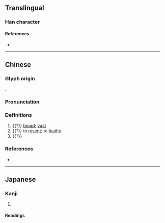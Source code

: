 {{also|曠|懭}}
{{character info/new}}
==Translingual==

===Han character===
{{Han char|rn=61|rad=心|as=15|sn=19|four=|canj=ITLP,ITMP|ids=⿸廣心(GHTV),⿱廣心(JK)}}

====References====
* {{Han ref|kx=0407.270|dkj=11408|dj=0748.160|hdz=42366.090|uh=61EC|ud=25068}}

----

==Chinese==
{{zh-forms|alt=懭}} <!-- No simplified character -->

===Glyph origin===
{{Han etym}}
{{Han compound|廣|心|ls=psc|c1=p|c2=s|t2=heart}}.

===Pronunciation===
{{zh-pron
|m=kuàng
|c=kwong3
|mc=y
|oc=y
|ma=y
|cat=a,v
}}

===Definitions===
{{zh-hanzi}}

# {{†}} [[broad]]; [[vast]]
# {{†}} to [[resent]]; to [[loathe]]
# {{†}} {{zh-alt-form|曠|[[empty]]}}

===References===
* {{R:yue:Jyutping Database}}

----

==Japanese==

===Kanji===
{{ja-kanji|grade=|rs=心15}}

# {{defn|lang=ja|sort=心15}}

====Readings====
{{ja-readings
|goon=こう<くわう
|kanon=こう<かう
|kun=ひろ-い, おお-きい, むな-しい, つよ-い
}}
